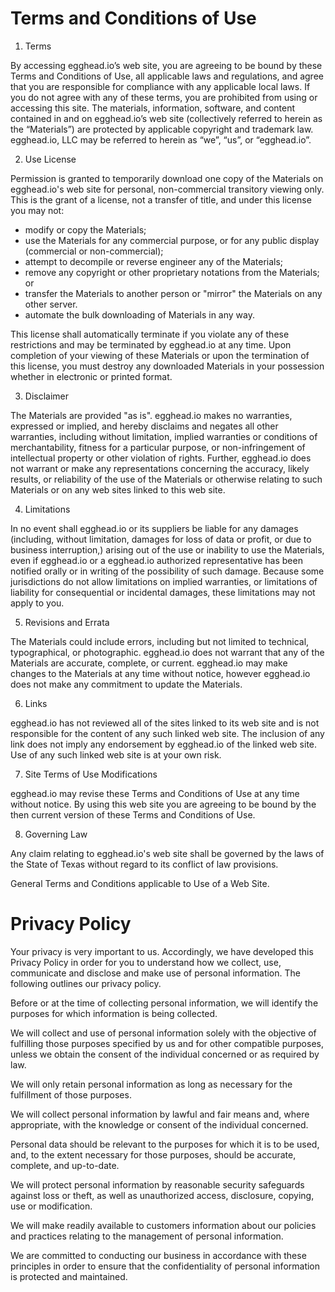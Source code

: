 # Terms and Conditions of Use

1. Terms

By accessing egghead.io’s web site, you are agreeing to be bound by these Terms and Conditions of Use, all applicable laws and regulations, and agree that you are responsible for compliance with any applicable local laws. If you do not agree with any of these terms, you are prohibited from using or accessing this site. The materials, information, software, and content contained in and on egghead.io’s web site (collectively referred to herein as the “Materials”) are protected by applicable copyright and trademark law. egghead.io, LLC may be referred to herein as “we”, “us”, or “egghead.io”.

2. Use License

Permission is granted to temporarily download one copy of the Materials on egghead.io's web site for personal, non-commercial transitory viewing only. This is the grant of a license, not a transfer of title, and under this license you may not:

- modify or copy the Materials;
- use the Materials for any commercial purpose, or for any public display (commercial or non-commercial);
- attempt to decompile or reverse engineer any of the Materials;
- remove any copyright or other proprietary notations from the Materials; or
- transfer the Materials to another person or "mirror" the Materials on any other server.
- automate the bulk downloading of Materials in any way.

This license shall automatically terminate if you violate any of these restrictions and may be terminated by egghead.io at any time. Upon completion of your viewing of these Materials or upon the termination of this license, you must destroy any downloaded Materials in your possession whether in electronic or printed format.

3. Disclaimer

The Materials are provided "as is". egghead.io makes no warranties, expressed or implied, and hereby disclaims and negates all other warranties, including without limitation, implied warranties or conditions of merchantability, fitness for a particular purpose, or non-infringement of intellectual property or other violation of rights. Further, egghead.io does not warrant or make any representations concerning the accuracy, likely results, or reliability of the use of the Materials or otherwise relating to such Materials or on any web sites linked to this web site.

4. Limitations

In no event shall egghead.io or its suppliers be liable for any damages (including, without limitation, damages for loss of data or profit, or due to business interruption,) arising out of the use or inability to use the Materials, even if egghead.io or a egghead.io authorized representative has been notified orally or in writing of the possibility of such damage. Because some jurisdictions do not allow limitations on implied warranties, or limitations of liability for consequential or incidental damages, these limitations may not apply to you.

5. Revisions and Errata

The Materials could include errors, including but not limited to technical, typographical, or photographic. egghead.io does not warrant that any of the Materials are accurate, complete, or current. egghead.io may make changes to the Materials at any time without notice, however egghead.io does not make any commitment to update the Materials.

6. Links

egghead.io has not reviewed all of the sites linked to its web site and is not responsible for the content of any such linked web site. The inclusion of any link does not imply any endorsement by egghead.io of the linked web site. Use of any such linked web site is at your own risk.

7. Site Terms of Use Modifications

egghead.io may revise these Terms and Conditions of Use at any time without notice. By using this web site you are agreeing to be bound by the then current version of these Terms and Conditions of Use.

8. Governing Law

Any claim relating to egghead.io's web site shall be governed by the laws of the State of Texas without regard to its conflict of law provisions.

General Terms and Conditions applicable to Use of a Web Site.

# Privacy Policy

Your privacy is very important to us. Accordingly, we have developed this Privacy Policy in order for you to understand how we collect, use, communicate and disclose and make use of personal information. The following outlines our privacy policy.

Before or at the time of collecting personal information, we will identify the purposes for which information is being collected.

We will collect and use of personal information solely with the objective of fulfilling those purposes specified by us and for other compatible purposes, unless we obtain the consent of the individual concerned or as required by law.

We will only retain personal information as long as necessary for the fulfillment of those purposes.

We will collect personal information by lawful and fair means and, where appropriate, with the knowledge or consent of the individual concerned.

Personal data should be relevant to the purposes for which it is to be used, and, to the extent necessary for those purposes, should be accurate, complete, and up-to-date.

We will protect personal information by reasonable security safeguards against loss or theft, as well as unauthorized access, disclosure, copying, use or modification.

We will make readily available to customers information about our policies and practices relating to the management of personal information.

We are committed to conducting our business in accordance with these principles in order to ensure that the confidentiality of personal information is protected and maintained.
